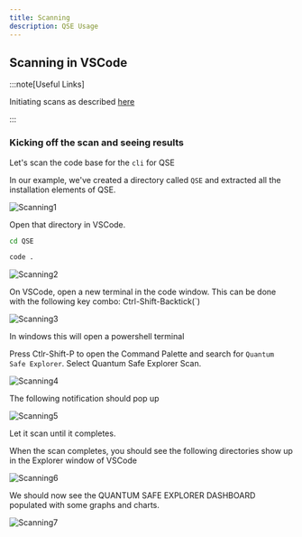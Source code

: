 ```yaml
---
title: Scanning
description: QSE Usage
---
```


## Scanning in VSCode

:::note[Useful Links]

Initiating scans as described [here](https://www.ibm.com/docs/en/quantum-safe/quantum-safe-explorer/1.0.x?topic=extension-initiating-scan)

:::

### Kicking off the scan and seeing results

Let's scan the code base for the `cli` for QSE

In our example, we've created a directory called `QSE` and extracted all the installation elements of QSE.

![Scanning1](../../../assets/images/scanning1.png)

Open that directory in VSCode.

```zsh
cd QSE

code .
```
![Scanning2](../../../assets/images/scanning2.png)

On VSCode, open a new terminal in the code window. This can be done with the following key combo: Ctrl-Shift-Backtick(`)

![Scanning3](../../../assets/images/scanning3.png)

In windows this will open a powershell terminal

Press Ctlr-Shift-P to open the Command Palette and search for `Quantum Safe Explorer`. Select Quantum Safe Explorer Scan.

![Scanning4](../../../assets/images/scanning4.png)

The following notification should pop up

![Scanning5](../../../assets/images/scanning5.png)

Let it scan until it completes.

When the scan completes, you should see the following directories show up in the Explorer window of VSCode

![Scanning6](../../../assets/images/scanning6.png)

We should now see the QUANTUM SAFE EXPLORER DASHBOARD populated with some graphs and charts.

![Scanning7](../../../assets/images/scanning7.png)